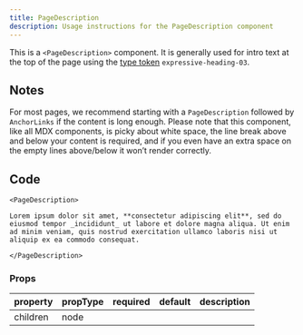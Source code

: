 ```yaml
---
title: PageDescription
description: Usage instructions for the PageDescription component
---
```


<PageDescription>


This is a `<PageDescription>` component. It is generally used for intro text at
the top of the page using the
[type token](https://www.carbondesignsystem.com/guidelines/typography/expressive)
`expressive-heading-03`.

</PageDescription>


## Notes

For most pages, we recommend starting with a `PageDescription` followed by
`AnchorLinks` if the content is long enough. Please note that this component,
like all MDX components, is picky about white space, the line break above and
below your content is required, and if you even have an extra space on the empty
lines above/below it won’t render correctly.

## Code

```markup path=components/PageDescription/PageDescription.js src=https://github.com/carbon-design-system/gatsby-theme-carbon/tree/main/packages/gatsby-theme-carbon/src/components/PageDescription
<PageDescription>

Lorem ipsum dolor sit amet, **consectetur adipiscing elit**, sed do eiusmod tempor _incididunt_ ut labore et dolore magna aliqua. Ut enim ad minim veniam, quis nostrud exercitation ullamco laboris nisi ut aliquip ex ea commodo consequat.

</PageDescription>
```

### Props

| property | propType | required | default | description |
| -------- | -------- | -------- | ------- | ----------- |
| children | node     |          |         |             |
